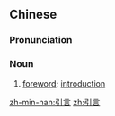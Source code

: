 ==Chinese==
{{zh-forms}}

===Pronunciation===
{{zh-pron
|m=yǐnyán
|c=jan5 jin4
|mn=qz,tw,xm:ín-giân/zz:ín-gân
|cat=n
}}

===Noun===
{{zh-noun}}

# [[foreword]]; [[introduction]]

[[zh-min-nan:引言]]
[[zh:引言]]